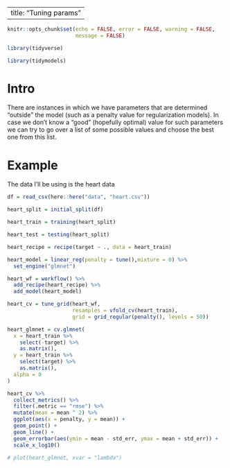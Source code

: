 ----
title: "Tuning params"
----

```r

knitr::opts_chunk$set(echo = FALSE, error = FALSE, warning = FALSE,
                      message = FALSE)

```

```r

library(tidyverse)

library(tidymodels)

```

# Intro

There are instances in which we have parameters that are determined "outside"
the model (such as a penalty value for regularization models). In case we don't
know a "good" (hopefully optimal) value for such parameters we can try to go
over a list of some possible values and choose the best one from this list.

# Example

The data I'll be using is the heart data

```r

df = read_csv(here::here("data", "heart.csv"))

heart_split = initial_split(df)

heart_train = training(heart_split)

heart_test = testing(heart_split)

```

```r

heart_recipe = recipe(target ~ ., data = heart_train)

heart_model = linear_reg(penalty = tune(),mixture = 0) %>% 
  set_engine("glmnet")

heart_wf = workflow() %>% 
  add_recipe(heart_recipe) %>% 
  add_model(heart_model)

heart_cv = tune_grid(heart_wf,
                     resamples = vfold_cv(heart_train),
                     grid = grid_regular(penalty(), levels = 50))


```

```r

heart_glmnet = cv.glmnet(
  x = heart_train %>%
    select(-target) %>%
    as.matrix(),
  y = heart_train %>%
    select(target) %>%
    as.matrix(),
  alpha = 0
)

```



```r

heart_cv %>% 
  collect_metrics() %>% 
  filter(.metric == "rmse") %>% 
  mutate(mean = mean ^ 2) %>% 
  ggplot(aes(x = penalty, y = mean)) + 
  geom_point() + 
  geom_line() + 
  geom_errorbar(aes(ymin = mean - std_err, ymax = mean + std_err)) + 
  scale_x_log10()

# plot(heart_glmnet, xvar = "lambda")




```

